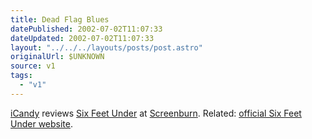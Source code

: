 ```yaml
---
title: Dead Flag Blues
datePublished: 2002-07-02T11:07:33
dateUpdated: 2002-07-02T11:07:33
layout: "../../../layouts/posts/post.astro"
originalUrl: $UNKNOWN
source: v1
tags:
  - "v1"
---
```


[iCandy][1] reviews [Six Feet Under][2] at [Screenburn][3]. Related: [official Six Feet Under website][4].

[1]: http://icandy.ohskylab.com/ "iCandy"
[2]: http://screenburn.org/reviews/archives/00000027.php "iCandy reviews Six Feet Under at Screenburn"
[3]: http://screenburn.org/ "Screenburn"
[4]: http://www.hbo.com/sixfeetunder/ "Official Six Feet Under website at HBO"
